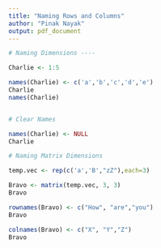 ```yaml
---
title: "Naming Rows and Columns"
author: "Pinak Nayak"
output: pdf_document
---
```


```r
# Naming Dimensions ----

Charlie <- 1:5

names(Charlie) <- c('a','b','c','d','e')
Charlie 
names(Charlie)


# Clear Names

names(Charlie) <- NULL
Charlie 

# Naming Matrix Dimensions

temp.vec <- rep(c('a','B',"zZ"),each=3)

Bravo <- matrix(temp.vec, 3, 3)
Bravo

rownames(Bravo) <- c("How", "are","you")
Bravo

colnames(Bravo) <- c("X", "Y","Z")
Bravo


```
